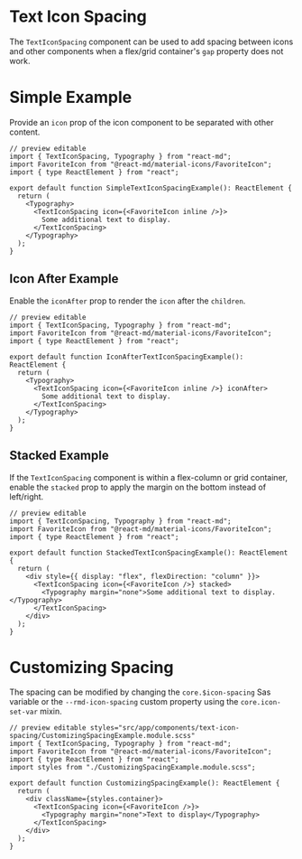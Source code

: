 # Text Icon Spacing

The `TextIconSpacing` component can be used to add spacing between icons and
other components when a flex/grid container's `gap` property does not work.

# Simple Example

Provide an `icon` prop of the icon component to be separated with other content.

```tsx
// preview editable
import { TextIconSpacing, Typography } from "react-md";
import FavoriteIcon from "@react-md/material-icons/FavoriteIcon";
import { type ReactElement } from "react";

export default function SimpleTextIconSpacingExample(): ReactElement {
  return (
    <Typography>
      <TextIconSpacing icon={<FavoriteIcon inline />}>
        Some additional text to display.
      </TextIconSpacing>
    </Typography>
  );
}
```

## Icon After Example

Enable the `iconAfter` prop to render the `icon` after the `children`.

```tsx
// preview editable
import { TextIconSpacing, Typography } from "react-md";
import FavoriteIcon from "@react-md/material-icons/FavoriteIcon";
import { type ReactElement } from "react";

export default function IconAfterTextIconSpacingExample(): ReactElement {
  return (
    <Typography>
      <TextIconSpacing icon={<FavoriteIcon inline />} iconAfter>
        Some additional text to display.
      </TextIconSpacing>
    </Typography>
  );
}
```

## Stacked Example

If the `TextIconSpacing` component is within a flex-column or grid container,
enable the `stacked` prop to apply the margin on the bottom instead of
left/right.

```tsx
// preview editable
import { TextIconSpacing, Typography } from "react-md";
import FavoriteIcon from "@react-md/material-icons/FavoriteIcon";
import { type ReactElement } from "react";

export default function StackedTextIconSpacingExample(): ReactElement {
  return (
    <div style={{ display: "flex", flexDirection: "column" }}>
      <TextIconSpacing icon={<FavoriteIcon />} stacked>
        <Typography margin="none">Some additional text to display.</Typography>
      </TextIconSpacing>
    </div>
  );
}
```

# Customizing Spacing

The spacing can be modified by changing the `core.$icon-spacing` Sas variable or
the `--rmd-icon-spacing` custom property using the `core.icon-set-var` mixin.

```tsx
// preview editable styles="src/app/components/text-icon-spacing/CustomizingSpacingExample.module.scss"
import { TextIconSpacing, Typography } from "react-md";
import FavoriteIcon from "@react-md/material-icons/FavoriteIcon";
import { type ReactElement } from "react";
import styles from "./CustomizingSpacingExample.module.scss";

export default function CustomizingSpacingExample(): ReactElement {
  return (
    <div className={styles.container}>
      <TextIconSpacing icon={<FavoriteIcon />}>
        <Typography margin="none">Text to display</Typography>
      </TextIconSpacing>
    </div>
  );
}
```
